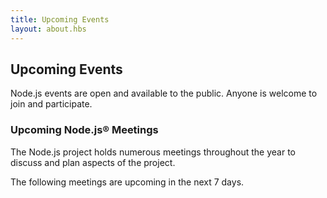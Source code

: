 ```yaml
---
title: Upcoming Events
layout: about.hbs
---
```


## Upcoming Events

Node.js events are open and available to the public. Anyone is welcome to join and participate.

### Upcoming Node.js® Meetings

The Node.js project holds numerous meetings throughout the year to discuss and plan aspects of the project.

The following meetings are upcoming in the next 7 days.

<UpcomingMeetings />

